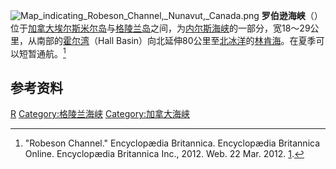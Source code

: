 {{coord|80|55|N|66|30|W|region:CA-NU_type:waterbody_scale:2000000|display=title|name=Kennedy Channel}}
[[Image:Map_indicating_Robeson_Channel,_Nunavut,_Canada.png|right]]
'''罗伯逊海峡'''（{{lang-en|Robeson Channel}}）位于[[加拿大|加拿大]][[埃尔斯米尔岛|埃尔斯米尔岛]]与[[格陵兰岛|格陵兰岛]]之间，为[[内尔斯海峡|内尔斯海峡]]的一部分，宽18～29公里，从南部的[[霍尔湾_(加拿大)|霍尔湾]]（Hall Basin）向北延伸80公里至[[北冰洋|北冰洋]]的[[林肯海|林肯海]]。在夏季可以短暂通航。<ref>"Robeson Channel." Encyclopædia Britannica. Encyclopædia Britannica Online. Encyclopædia Britannica Inc., 2012. Web. 22 Mar. 2012. [http://www.britannica.com/EBchecked/topic/505618/Robeson-Channel]. </ref>

==参考资料==
{{reflist}}
{{格陵蘭小作品}}

[[Category:跨国海峡|R]]
[[Category:格陵兰海峡|Category:格陵兰海峡]]
[[Category:加拿大海峡|Category:加拿大海峡]]